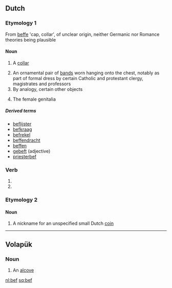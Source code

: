 {{also|BEF}}
==Dutch==

===Etymology 1===
From {{etyl|dum|nl}} [[beffe]] 'cap, collar', of unclear origin, neither Germanic nor Romance theories being plausible

====Noun====
{{nl-noun|beffen}}

# {{archaic}} A [[collar]]
# An ornamental pair of [[band]]s worn hanging onto the chest, notably as part of formal dress by certain Catholic and protestant clergy, magistrates and professors
# By analogy, certain other objects
# {{slang}} The female genitalia

=====Derived terms=====
* [[beflijster]] {{m}}
* [[befkraag]]
* [[befrekel]] {{m}}
* [[beffendracht]]
* [[beffen]]
* [[gebeft]] (adjective)
* [[priesterbef]]

===Verb===
{{infl|nl}}

# {{nl-verb-form|p=1|n=sg|t=pres|m=ind|beffen}}
# {{nl-verb-form|m=imp|beffen}}

===Etymology 2===

====Noun====
{{nl-noun|beffen}}

# A nickname for an unspecified small Dutch [[coin]]

----

==Volapük==

===Noun===
{{infl|vo|noun}}

# An [[alcove]]

[[nl:bef]]
[[sq:bef]]